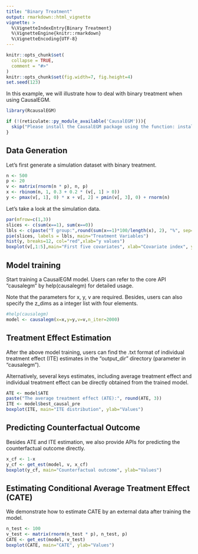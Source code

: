 ```yaml
---
title: "Binary Treatment"
output: rmarkdown::html_vignette
vignette: >
  %\VignetteIndexEntry{Binary Treatment}
  %\VignetteEngine{knitr::rmarkdown}
  %\VignetteEncoding{UTF-8}
---
```


```r
knitr::opts_chunk$set(
  collapse = TRUE,
  comment = "#>"
)
knitr::opts_chunk$set(fig.width=7, fig.height=4) 
set.seed(123)
```

In this example, we will illustrate how to deal with binary treatment when using CausalEGM.

```r
library(RcausalEGM)
```

```r
if (!(reticulate::py_module_available('CausalEGM'))){
  skip("Please install the CausalEGM package using the function: install_causalegm()")
}
```

## Data Generation

Let's first generate a simulation dataset with binary treatment.

```r
n <- 500
p <- 20
v <- matrix(rnorm(n * p), n, p)
x <- rbinom(n, 1, 0.3 + 0.2 * (v[, 1] > 0))
y <- pmax(v[, 1], 0) * x + v[, 2] + pmin(v[, 3], 0) + rnorm(n)
```

Let's take a look at the simulation data.
```r
par(mfrow=c(1,3))
slices <- c(sum(x==1), sum(x==0))
lbls <- c(paste("T group:",round(sum(x==1)*100/length(x), 2), "%", sep=""), paste("C group:",round(sum(x==0)*100/length(x), 2), "%", sep=""))
pie(slices, labels = lbls, main="Treatment Variables")
hist(y, breaks=12, col="red",xlab="y values")
boxplot(v[,1:5],main="First five covariates", xlab="Covariate index", ylab="v values")
```

## Model training

Start training a CausalEGM model. Users can refer to the core API "causalegm" by help(causalegm) for detailed usage.

Note that the parameters for x, y, v  are required. Besides, users can also specify the z_dims as a integer list with four elements.

```r
#help(causalegm)
model <- causalegm(x=x,y=y,v=v,n_iter=2000)
```

## Treatment Effect Estimation

After the above model training, users can find the .txt format of individual treatment effect (ITE) estimates in the "output_dir" directory (parameter in "causalegm"). 

Alternatively, several keys estimates, including average treatment effect and individual treatment effect can be directly obtained from the trained model.

```r
ATE <- model$ATE
paste("The average treatment effect (ATE):", round(ATE, 3))
ITE <- model$best_causal_pre
boxplot(ITE, main="ITE distribution", ylab="Values")
```

## Predicting Counterfactual Outcome

Besides ATE and ITE estimation, we also provide APIs for predicting the counterfactual outcome directly.

```r
x_cf <- 1-x
y_cf <- get_est(model, v, x_cf)
boxplot(y_cf, main="Counterfactual outcome", ylab="Values")
```

## Estimating Conditional Average Treatment Effect (CATE)

We demonstrate how to estimate CATE by an external data after training the model.

```r
n_test <- 100
v_test <- matrix(rnorm(n_test * p), n_test, p)
CATE <- get_est(model, v_test)
boxplot(CATE, main="CATE", ylab="Values")

```
